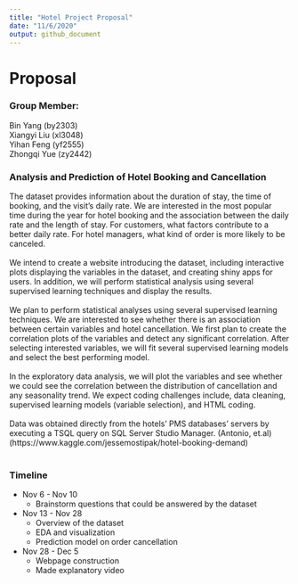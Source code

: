 ```yaml
---
title: "Hotel Project Proposal"
date: "11/6/2020"
output: github_document
---
```


# Proposal
### Group Member: 
Bin Yang (by2303) \
Xiangyi Liu (xl3048) \
Yihan Feng (yf2555)\
Zhongqi Yue (zy2442)

### Analysis and Prediction of Hotel Booking and Cancellation
The dataset provides information about the duration of stay, the time of booking, and the visit's daily rate. We are interested in the most popular time during the year for hotel booking and the association between the daily rate and the length of stay. For customers, what factors contribute to a better daily rate. For hotel managers, what kind of order is more likely to be canceled. \
\
We intend to create a website introducing the dataset, including interactive plots displaying the variables in the dataset, and creating shiny apps for users.  In addition, we will perform statistical analysis using several supervised learning techniques and display the results. \
\
We plan to perform statistical analyses using several supervised learning techniques. We are interested to see whether there is an association between certain variables and hotel cancellation. We first plan to create the correlation plots of the variables and detect any significant correlation. After selecting interested variables, we will fit several supervised learning models and select the best performing model. \
\
In the exploratory data analysis, we will plot the variables and see whether we could see the correlation between the distribution of cancellation and any seasonality trend. We expect coding challenges include, data cleaning, supervised learning models (variable selection),  and HTML coding.\
\
Data was obtained directly from the hotels’ PMS databases’ servers by executing a TSQL query on SQL Server Studio Manager. (Antonio, et.al) (https://www.kaggle.com/jessemostipak/hotel-booking-demand)\
\

### Timeline

* Nov 6 - Nov 10
  + Brainstorm questions that could be answered by the dataset\
* Nov 13 - Nov 28
  + Overview of the dataset 
  + EDA and visualization
  + Prediction model on order cancellation
* Nov 28 - Dec 5
  + Webpage construction
  + Made explanatory video








